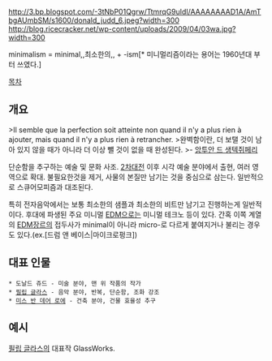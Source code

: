 http://3.bp.blogspot.com/-3tNbP01Qgrw/TtmrqG9uldI/AAAAAAAAD1A/AmTbgAUmbSM/s1600/donald_judd_6.jpeg?width=300 http://blog.ricecracker.net/wp-content/uploads/2009/04/03wa.jpg?width=300

minimalism
= minimal,,최소한의,, + -ism[* 미니멀리즘이라는 용어는 1960년대 부터 쓰였다.]

[[목차]]

== 개요 ==
>Il semble que la perfection soit atteinte non quand il n'y a plus rien à ajouter, mais quand il n'y a plus rien à retrancher.
>완벽함이란, 더 보탤 것이 남아 있지 않을 때가 아니라 더 이상 뺄 것이 없을 때 완성된다.
>- [[앙투안 드 생텍쥐페리]]

단순함을 추구하는 예술 및 문화 사조. [[2차대전]] 이후 시각 예술 분야에서 출현, 여러 영역으로 확대. 불필요한것을 제거, 사물의 본질만 남기는 것을 중심으로 삼는다. 일반적으로 스큐어모피즘과 대조된다.

특히 전자음악에서는 보통 최소한의 샘플과 최소한의 비트만 남기고 진행하는게 일반적이다. 후대에 파생된 주요 미니멀 [[EDM]]으로는 미니멀 테크노 등이 있다. 간혹 이쪽 계열의 [[EDM]]장르의 접두사가 minimal이 아니라 micro-로 다르게 붙여지거나 불리는 경우도 있다.(ex.[드럼 앤 베이스|마이크로펑크])
== 대표 인물 ==
 * 도날드 쥬드 - 미술 분야, 맨 위 작품의 작가
 * [[필립 글라스]] - 음악 분야, 반복, 단순함, 조화 강조
 * [[미스 반 데어 로에]] - 건축 분야, 건물 효율성 추구

== 예시 ==
{{{#!html
<iframe width="420" height="315" src="//www.youtube.com/embed/6Stu7h7Qup8" frameborder="0" allowfullscreen></iframe>}}}
[[필립 글라스]]의 대표작 GlassWorks.
